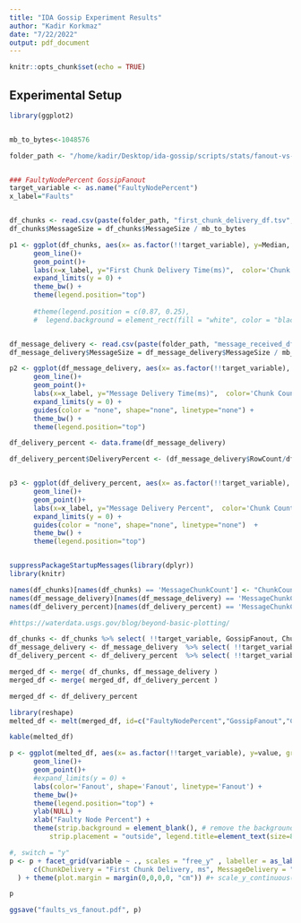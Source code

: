 ```yaml
---
title: "IDA Gossip Experiment Results"
author: "Kadir Korkmaz"
date: "7/22/2022"
output: pdf_document
---
```


```r
knitr::opts_chunk$set(echo = TRUE)
```

## Experimental Setup


\newpage

```r
library(ggplot2)


mb_to_bytes<-1048576

folder_path <- "/home/kadir/Desktop/ida-gossip/scripts/stats/fanout-vs-faults/"


### FaultyNodePercent GossipFanout
target_variable <- as.name("FaultyNodePercent")
x_label="Faults"


df_chunks <- read.csv(paste(folder_path, "first_chunk_delivery_df.tsv", sep = ""), sep = "\t", header = TRUE)
df_chunks$MessageSize = df_chunks$MessageSize / mb_to_bytes

p1 <- ggplot(df_chunks, aes(x= as.factor(!!target_variable), y=Median, group=MessageChunkCount, color=as.factor(MessageChunkCount), linetype=as.factor(MessageChunkCount), shape=as.factor(MessageChunkCount) )) +
      geom_line()+
      geom_point()+
      labs(x=x_label, y="First Chunk Delivery Time(ms)",  color='Chunk Count', shape='Chunk Count', linetype='Chunk Count') +
      expand_limits(y = 0) + 
      theme_bw() +
      theme(legend.position="top")
      
      #theme(legend.position = c(0.87, 0.25),
      #  legend.background = element_rect(fill = "white", color = "black"))



```


```r

df_message_delivery <- read.csv(paste(folder_path, "message_received_df.tsv", sep = ""), sep = "\t", header = TRUE)
df_message_delivery$MessageSize = df_message_delivery$MessageSize / mb_to_bytes

p2 <- ggplot(df_message_delivery, aes(x= as.factor(!!target_variable), y=Median, group=MessageChunkCount, color=as.factor(MessageChunkCount), linetype=as.factor(MessageChunkCount), shape=as.factor(MessageChunkCount) )) +
      geom_line()+
      geom_point()+
      labs(x=x_label, y="Message Delivery Time(ms)",  color='Chunk Count', shape='Chunk Count', linetype='Chunk Count') +
      expand_limits(y = 0) +
      guides(color = "none", shape="none", linetype="none") +
      theme_bw() +
      theme(legend.position="top")


```



```r

df_delivery_percent <- data.frame(df_message_delivery) 

df_delivery_percent$DeliveryPercent <- (df_message_delivery$RowCount/df_message_delivery$ExperimentCount) * 100 / df_message_delivery$NodeCount


p3 <- ggplot(df_delivery_percent, aes(x= as.factor(!!target_variable), y=DeliveryPercent, group=MessageChunkCount, color=as.factor(MessageChunkCount), linetype=as.factor(MessageChunkCount), shape=as.factor(MessageChunkCount) )) +
      geom_line()+
      geom_point()+
      labs(x=x_label, y="Message Delivery Percent",  color='Chunk Count', shape='Chunk Count', linetype='Chunk Count') +
      expand_limits(y = 0) +
      guides(color = "none", shape="none", linetype="none")  +
      theme_bw() +
      theme(legend.position="top")



```


\newpage
```r
suppressPackageStartupMessages(library(dplyr))
library(knitr)

names(df_chunks)[names(df_chunks) == 'MessageChunkCount'] <- "ChunkCount"
names(df_message_delivery)[names(df_message_delivery) == 'MessageChunkCount'] <- "ChunkCount"
names(df_delivery_percent)[names(df_delivery_percent) == 'MessageChunkCount'] <- "ChunkCount"


```




\newpage
```r

#https://waterdata.usgs.gov/blog/beyond-basic-plotting/

df_chunks <- df_chunks %>% select( !!target_variable, GossipFanout, ChunkCount, Median) %>% rename( ChunkDelivery = Median)
df_message_delivery <- df_message_delivery  %>% select( !!target_variable, GossipFanout, ChunkCount, Median) %>% rename( MessageDelivery = Median)
df_delivery_percent <- df_delivery_percent  %>% select( !!target_variable, GossipFanout, ChunkCount, DeliveryPercent)

merged_df <- merge( df_chunks, df_message_delivery )
merged_df <- merge( merged_df, df_delivery_percent )

merged_df <- df_delivery_percent

library(reshape)
melted_df <- melt(merged_df, id=c("FaultyNodePercent","GossipFanout","ChunkCount"))

kable(melted_df)

p <- ggplot(melted_df, aes(x= as.factor(!!target_variable), y=value, group=GossipFanout, color=as.factor(GossipFanout), linetype=as.factor(GossipFanout), shape=as.factor(GossipFanout) )) +
      geom_line()+
      geom_point()+
      #expand_limits(y = 0) +
      labs(color='Fanout', shape='Fanout', linetype='Fanout') +
      theme_bw()+
      theme(legend.position="top") +
      ylab(NULL) +
      xlab("Faulty Node Percent") +
      theme(strip.background = element_blank(), # remove the background
          strip.placement = "outside", legend.title=element_text(size=8), legend.margin=margin(0,-0,-6,0))

#, switch = "y"
p <- p + facet_grid(variable ~ ., scales = "free_y" , labeller = as_labeller(
      c(ChunkDelivery = "First Chunk Delivery, ms", MessageDelivery = "Message Delivery, ms", DeliveryPercent = "Delivery Percent"))
  ) + theme(plot.margin = margin(0,0,0,0, "cm")) #+ scale_y_continuous(labels = function(x) format(x, scientific = TRUE))

p

ggsave("faults_vs_fanout.pdf", p)


```



